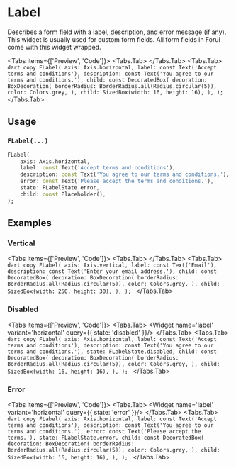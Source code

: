 
# Label
Describes a form field with a label, description, and error message (if any). This widget is usually used for custom
form fields. All form fields in Forui come with this widget wrapped.

<LinkBadgeGroup>
    <LinkBadge label="API Reference" href="https://pub.dev/documentation/forui/latest/forui.widgets.label/"/>
</LinkBadgeGroup>

<Tabs items={['Preview', 'Code']}>
  <Tabs.Tab>
    <Widget name='label' variant='horizontal' query={{}}/>
  </Tabs.Tab>
  <Tabs.Tab>
    ```dart copy
    FLabel(
        axis: Axis.horizontal,
        label: const Text('Accept terms and conditions'),
        description: const Text('You agree to our terms and conditions.'),
        child: const DecoratedBox(
          decoration: BoxDecoration(
            borderRadius: BorderRadius.all(Radius.circular(5)),
            color: Colors.grey,
          ),
          child: SizedBox(width: 16, height: 16),
        ),
    );
    ```
  </Tabs.Tab>
</Tabs>

## Usage

### `FLabel(...)`

```dart copy
FLabel(
    axis: Axis.horizontal,
    label: const Text('Accept terms and conditions'),
    description: const Text('You agree to our terms and conditions.'),
    error: const Text('Please accept the terms and conditions.'),
    state: FLabelState.error,
    child: const Placeholder(),
);
```

## Examples

### Vertical
<Tabs items={['Preview', 'Code']}>
    <Tabs.Tab>
        <Widget name='label' variant='vertical' query={{}}/>
    </Tabs.Tab>
    <Tabs.Tab>
        ```dart copy
        FLabel(
            axis: Axis.vertical,
            label: const Text('Email'),
            description: const Text('Enter your email address.'),
            child: const DecoratedBox(
              decoration: BoxDecoration(
                borderRadius: BorderRadius.all(Radius.circular(5)),
                color: Colors.grey,
              ),
              child: SizedBox(width: 250, height: 30),
            ),
        );
        ```
    </Tabs.Tab>
</Tabs>

### Disabled
<Tabs items={['Preview', 'Code']}>
  <Tabs.Tab>
    <Widget name='label' variant='horizontal' query={{ state: 'disabled' }}/>
  </Tabs.Tab>
  <Tabs.Tab>
    ```dart copy
    FLabel(
        axis: Axis.horizontal,
        label: const Text('Accept terms and conditions'),
        description: const Text('You agree to our terms and conditions.'),
        state: FLabelState.disabled,
        child: const DecoratedBox(
          decoration: BoxDecoration(
            borderRadius: BorderRadius.all(Radius.circular(5)),
            color: Colors.grey,
          ),
          child: SizedBox(width: 16, height: 16),
        ),
    );
    ```
  </Tabs.Tab>
</Tabs>

### Error
<Tabs items={['Preview', 'Code']}>
  <Tabs.Tab>
    <Widget name='label' variant='horizontal' query={{ state: 'error' }}/>
  </Tabs.Tab>
  <Tabs.Tab>
    ```dart copy
    FLabel(
        axis: Axis.horizontal,
        label: const Text('Accept terms and conditions'),
        description: const Text('You agree to our terms and conditions.'),
        error: const Text('Please accept the terms.'),
        state: FLabelState.error,
        child: const DecoratedBox(
          decoration: BoxDecoration(
            borderRadius: BorderRadius.all(Radius.circular(5)),
            color: Colors.grey,
          ),
          child: SizedBox(width: 16, height: 16),
        ),
    );
    ```
  </Tabs.Tab>
</Tabs>
